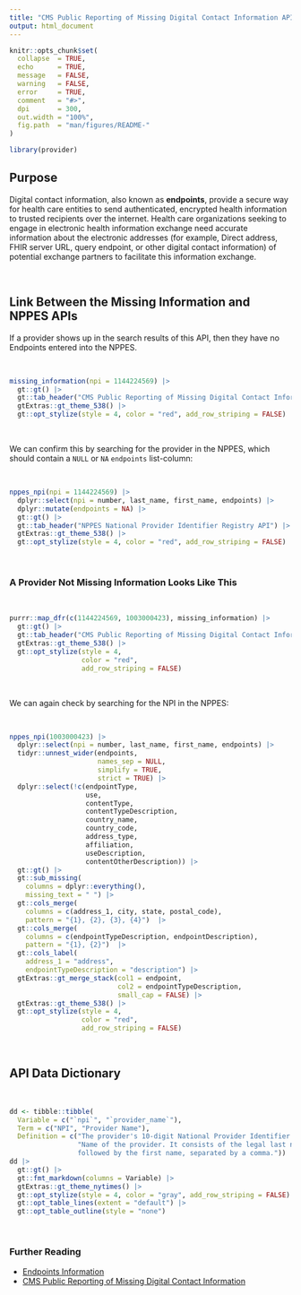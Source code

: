 ```yaml
---
title: "CMS Public Reporting of Missing Digital Contact Information API"
output: html_document
---
```


```r
knitr::opts_chunk$set(
  collapse  = TRUE,
  echo      = TRUE, 
  message   = FALSE, 
  warning   = FALSE,
  error     = TRUE,
  comment   = "#>",
  dpi       = 300, 
  out.width = "100%",
  fig.path  = "man/figures/README-"
)
```

```r
library(provider)
```

## Purpose

Digital contact information, also known as **endpoints**, provide a secure way for health care entities to send authenticated, encrypted health information to trusted recipients over the internet. Health care organizations seeking to engage in electronic health information exchange need accurate information about the electronic addresses (for example, Direct address, FHIR server URL, query endpoint, or other digital contact information) of potential exchange partners to facilitate this information exchange.

<br>

## Link Between the Missing Information and NPPES APIs

If a provider shows up in the search results of this API, then they have no Endpoints entered into the NPPES.

<br>

```r
missing_information(npi = 1144224569) |> 
  gt::gt() |> 
  gt::tab_header("CMS Public Reporting of Missing Digital Contact Information") |> 
  gtExtras::gt_theme_538() |> 
  gt::opt_stylize(style = 4, color = "red", add_row_striping = FALSE)
```

<br>

We can confirm this by searching for the provider in the NPPES, which should contain a `NULL` or `NA` `endpoints` list-column:

<br>

```r
nppes_npi(npi = 1144224569) |> 
  dplyr::select(npi = number, last_name, first_name, endpoints) |> 
  dplyr::mutate(endpoints = NA) |> 
  gt::gt() |> 
  gt::tab_header("NPPES National Provider Identifier Registry API") |> 
  gtExtras::gt_theme_538() |> 
  gt::opt_stylize(style = 4, color = "red", add_row_striping = FALSE)
```

<br>

### A Provider Not Missing Information Looks Like This

<br>

```r
purrr::map_dfr(c(1144224569, 1003000423), missing_information) |> 
  gt::gt() |> 
  gt::tab_header("CMS Public Reporting of Missing Digital Contact Information API") |> 
  gtExtras::gt_theme_538() |> 
  gt::opt_stylize(style = 4, 
                  color = "red", 
                  add_row_striping = FALSE)
```

<br>

We can again check by searching for the NPI in the NPPES:

<br>

```r
nppes_npi(1003000423) |> 
  dplyr::select(npi = number, last_name, first_name, endpoints) |> 
  tidyr::unnest_wider(endpoints, 
                      names_sep = NULL, 
                      simplify = TRUE, 
                      strict = TRUE) |> 
  dplyr::select(!c(endpointType, 
                   use, 
                   contentType, 
                   contentTypeDescription, 
                   country_name, 
                   country_code, 
                   address_type,
                   affiliation,
                   useDescription,
                   contentOtherDescription)) |> 
  gt::gt() |> 
  gt::sub_missing(
    columns = dplyr::everything(),
    missing_text = " ") |>
  gt::cols_merge(
    columns = c(address_1, city, state, postal_code),
    pattern = "{1}, {2}, {3}, {4}")  |> 
  gt::cols_merge(
    columns = c(endpointTypeDescription, endpointDescription),
    pattern = "{1}, {2}")  |> 
  gt::cols_label(
    address_1 = "address", 
    endpointTypeDescription = "description") |> 
  gtExtras::gt_merge_stack(col1 = endpoint, 
                           col2 = endpointTypeDescription, 
                           small_cap = FALSE) |> 
  gtExtras::gt_theme_538() |> 
  gt::opt_stylize(style = 4, 
                  color = "red", 
                  add_row_striping = FALSE)
```

<br>

## API Data Dictionary

<br>

```r
dd <- tibble::tibble(
  Variable = c("`npi`", "`provider_name`"),
  Term = c("NPI", "Provider Name"),
  Definition = c("The provider's 10-digit National Provider Identifier.", 
                 "Name of the provider. It consists of the legal last name 
                 followed by the first name, separated by a comma."))
dd |> 
  gt::gt() |> 
  gt::fmt_markdown(columns = Variable) |> 
  gtExtras::gt_theme_nytimes() |> 
  gt::opt_stylize(style = 4, color = "gray", add_row_striping = FALSE) |> 
  gt::opt_table_lines(extent = "default") |> 
  gt::opt_table_outline(style = "none")
```

<br>

### Further Reading

   - [Endpoints Information](https://nppes.cms.hhs.gov/webhelp/nppeshelp/HEALTH%20INFORMATION%20EXCHANGE.html)
   - [CMS Public Reporting of Missing Digital Contact Information](https://data.cms.gov/provider-compliance/public-reporting-of-missing-digital-contact-information)

<br><br>
